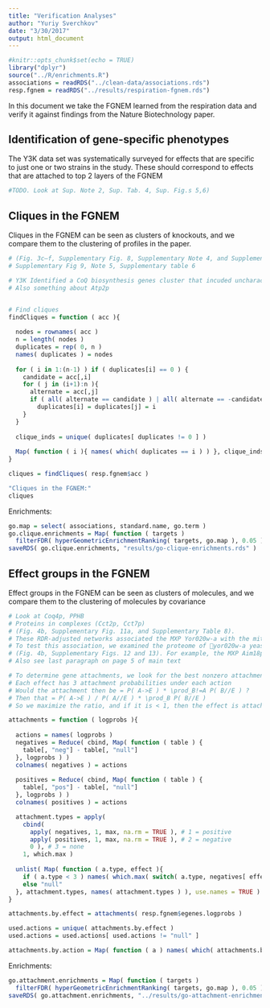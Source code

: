 ```yaml
---
title: "Verification Analyses"
author: "Yuriy Sverchkov"
date: "3/30/2017"
output: html_document
---
```


```r
#knitr::opts_chunk$set(echo = TRUE)
library("dplyr")
source("../R/enrichments.R")
associations = readRDS("../clean-data/associations.rds")
resp.fgnem = readRDS("../results/respiration-fgnem.rds")
```

In this document we take the FGNEM learned from the respiration data and verify it against findings from the Nature Biotechnology paper.

## Identification of gene-specific phenotypes

The Y3K data set was systematically surveyed for effects that are specific to just one or two strains in the study.
These should correspond to effects that are attached to top 2 layers of the FGNEM

```r
#TODO. Look at Sup. Note 2, Sup. Tab. 4, Sup. Fig.s 5,6)
```

## Cliques in the FGNEM

Cliques in the FGNEM can be seen as clusters of knockouts, and we compare them to the clustering of profiles in the paper.

```r
# (Fig. 3c–f, Supplementary Fig. 8, Supplementary Note 4, and Supplementary Table 5).
# Supplementary Fig 9, Note 5, Supplementary table 6

# Y3K Identified a CoQ biosynthesis genes cluster that incuded uncharacterized yjr120w
# Also something about Atp2p


# Find cliques
findCliques = function ( acc ){
  
  nodes = rownames( acc )
  n = length( nodes )
  duplicates = rep( 0, n )
  names( duplicates ) = nodes
  
  for ( i in 1:(n-1) ) if ( duplicates[i] == 0 ) {
    candidate = acc[,i]
    for ( j in (i+1):n ){
      alternate = acc[,j]
      if ( all( alternate == candidate ) | all( alternate == -candidate ) )
        duplicates[i] = duplicates[j] = i
    }
  }
  
  clique_inds = unique( duplicates[ duplicates != 0 ] )
  
  Map( function ( i ){ names( which( duplicates == i ) ) }, clique_inds )
}

cliques = findCliques( resp.fgnem$acc )

"Cliques in the FGNEM:"
cliques
```

Enrichments:
```r
go.map = select( associations, standard.name, go.term )
go.clique.enrichments = Map( function ( targets )
  filterFDR( hyperGeometricEnrichmentRanking( targets, go.map ), 0.05 ), cliques )
saveRDS( go.clique.enrichments, "results/go-clique-enrichments.rds" )
```

## Effect groups in the FGNEM

Effect groups in the FGNEM can be seen as clusters of molecules, and we compare them to the clustering of molecules by covariance

```r
# Look at Coq4p, PPHB
# Proteins in complexes (Cct2p, Cct7p)
# (Fig. 4b, Supplementary Fig. 11a, and Supplementary Table 8).
# These RDR-adjusted networks associated the MXP Yor020w-a with the mitochondrial ribosome (Supplementary Fig. 11g).
# To test this association, we examined the proteome of 􀀤yor020w-a yeast, which showed a significant (P < 0.05) decrease in the mitochondrial ribosome protein Rsm19p (Supplementary Fig. 11i), suggesting that Yor020w-a is linked to mitochondrial translation.
# (Fig. 4b, Supplementary Figs. 12 and 13). For example, the MXP Aim18p was linked to a network of CoQ biosynthesis proteins, and Aro9p and Aro10p were linked to numerous mitochondrial proteins that support oxidative phosphorylation (Fig. 4c–e).
# Also see last paragraph on page 5 of main text

# To determine gene attachments, we look for the best nonzero attachment for every individual effect.
# Each effect has 3 attachment probabilities under each action
# Would the attachment then be = P( A->E ) * \prod_B!=A P( B//E ) ?
# Then that = P( A->E ) / P( A//E ) * \prod_B P( B//E )
# So we maximize the ratio, and if it is < 1, then the effect is attached nowhere.

attachments = function ( logprobs ){
  
  actions = names( logprobs )
  negatives = Reduce( cbind, Map( function ( table ) {
    table[, "neg"] - table[, "null"] 
  }, logprobs ) )
  colnames( negatives ) = actions
  
  positives = Reduce( cbind, Map( function ( table ) {
    table[, "pos"] - table[, "null"] 
  }, logprobs ) )
  colnames( positives ) = actions

  attachment.types = apply(
    cbind(
      apply( negatives, 1, max, na.rm = TRUE ), # 1 = positive
      apply( positives, 1, max, na.rm = TRUE ), # 2 = negative
      0 ), # 3 = none
    1, which.max )
  
  unlist( Map( function ( a.type, effect ){
    if ( a.type < 3 ) names( which.max( switch( a.type, negatives[ effect, ], positives[ effect, ] ) ) )
    else "null"
  }, attachment.types, names( attachment.types ) ), use.names = TRUE )
}

attachments.by.effect = attachments( resp.fgnem$egenes.logprobs )

used.actions = unique( attachments.by.effect )
used.actions = used.actions[ used.actions != "null" ]

attachments.by.action = Map( function ( a ) names( which( attachments.by.effect == a ) ), used.actions )

```

Enrichments:
```r
go.attachment.enrichments = Map( function ( targets )
  filterFDR( hyperGeometricEnrichmentRanking( targets, go.map ), 0.05 ), attachments.by.action )
saveRDS( go.attachment.enrichments, "../results/go-attachment-enrichments.rds" )
```

